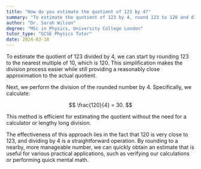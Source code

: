 ```yaml
---
title: "How do you estimate the quotient of 123 by 4?"
summary: "To estimate the quotient of 123 by 4, round 123 to 120 and divide by 4 to get 30."
author: "Dr. Sarah Wilson"
degree: "MSc in Physics, University College London"
tutor_type: "GCSE Physics Tutor"
date: 2024-03-18
---
```


To estimate the quotient of $123$ divided by $4$, we can start by rounding $123$ to the nearest multiple of $10$, which is $120$. This simplification makes the division process easier while still providing a reasonably close approximation to the actual quotient.

Next, we perform the division of the rounded number by $4$. Specifically, we calculate:

$$
\frac{120}{4} = 30.
$$

This method is efficient for estimating the quotient without the need for a calculator or lengthy long division. 

The effectiveness of this approach lies in the fact that $120$ is very close to $123$, and dividing by $4$ is a straightforward operation. By rounding to a nearby, more manageable number, we can quickly obtain an estimate that is useful for various practical applications, such as verifying our calculations or performing quick mental math.
    